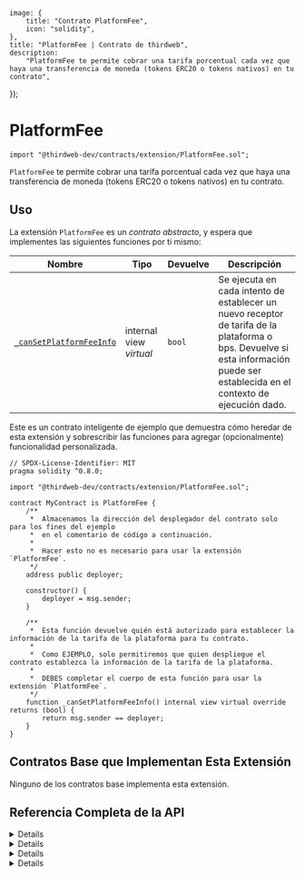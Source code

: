 
	image: {
		title: "Contrato PlatformFee",
		icon: "solidity",
	},
	title: "PlatformFee | Contrato de thirdweb",
	description:
		"PlatformFee te permite cobrar una tarifa porcentual cada vez que haya una transferencia de moneda (tokens ERC20 o tokens nativos) en tu contrato",
});

# PlatformFee

```solidity
import "@thirdweb-dev/contracts/extension/PlatformFee.sol";
```

`PlatformFee` te permite cobrar una tarifa porcentual cada vez que haya una transferencia de moneda (tokens ERC20 o tokens nativos) en tu contrato.

<GithubButtonLink href="https://github.com/thirdweb-dev/contracts/blob/main/contracts/extension/PlatformFee.sol" />

## Uso

La extensión `PlatformFee` es un _contrato abstracto_, y espera que implementes las siguientes funciones por ti mismo:

| Nombre                                                                                               | Tipo                    | Devuelve | Descripción                                                                                                                            |
| ---------------------------------------------------------------------------------------------------- | ----------------------- | -------- | -------------------------------------------------------------------------------------------------------------------------------------- |
| [`_canSetPlatformFeeInfo`](/contracts/build/extensions/general/PlatformFee#_cansetplatformfeeinfo) | internal view _virtual_ | `bool`   | Se ejecuta en cada intento de establecer un nuevo receptor de tarifa de la plataforma o bps. Devuelve si esta información puede ser establecida en el contexto de ejecución dado. |

Este es un contrato inteligente de ejemplo que demuestra cómo heredar de esta extensión y sobrescribir las funciones para agregar (opcionalmente) funcionalidad personalizada.

```solidity
// SPDX-License-Identifier: MIT
pragma solidity ^0.8.0;

import "@thirdweb-dev/contracts/extension/PlatformFee.sol";

contract MyContract is PlatformFee {
    /**
     *  Almacenamos la dirección del desplegador del contrato solo para los fines del ejemplo
     *  en el comentario de código a continuación.
     *
     *  Hacer esto no es necesario para usar la extensión `PlatformFee`.
     */
    address public deployer;

    constructor() {
        deployer = msg.sender;
    }

    /**
     *  Esta función devuelve quién está autorizado para establecer la información de la tarifa de la plataforma para tu contrato.
     *
     *  Como EJEMPLO, solo permitiremos que quien despliegue el contrato establezca la información de la tarifa de la plataforma.
     *
     *  DEBES completar el cuerpo de esta función para usar la extensión `PlatformFee`.
     */
    function _canSetPlatformFeeInfo() internal view virtual override returns (bool) {
        return msg.sender == deployer;
    }
}
```

## Contratos Base que Implementan Esta Extensión

Ninguno de los contratos base implementa esta extensión.

## Referencia Completa de la API

<Details summary="getPlatformFeeInfo">

```solidity
function getPlatformFeeInfo() public view returns (address, uint16);
```

- Devuelve el receptor de la tarifa de la plataforma y los bps.
- Establece este valor usando la función `setPlatformFeeInfo`.

</Details>

<Details summary="setPlatformFeeInfo">

```solidity
function setPlatformFeeInfo(address platformFeeRecipient, uint256 platformFeeBps) external;
```

- Permite que una billetera autorizada establezca el receptor de la tarifa de la plataforma y los bps.
- Parámetro `platformFeeRecipient`: La dirección que se establecerá como el nuevo receptor de la tarifa de la plataforma.
- Parámetro `platformFeeBps`: El valor que se establecerá como los nuevos bps de la tarifa de la plataforma.
- La función `_canSetPlatformFeeInfo` se ejecuta en cada llamada a esta función. Si el valor devuelto de `_canSetPlatformFeeInfo` es `false`, la llamada a `setPlatformFeeInfo` se revertirá.

</Details>

<Details summary="_setupPlatformFeeInfo">

```solidity
function _setupPlatformFeeInfo(address platformFeeRecipient, uint256 platformFeeBps) internal;
```

- Establece el receptor de la tarifa de la plataforma y los bps.
- Parámetro `platformFeeRecipient`: La dirección que se establecerá como el nuevo receptor de la tarifa de la plataforma.
- Parámetro `platformFeeBps`: El valor que se establecerá como los nuevos bps de la tarifa de la plataforma.
- La función `_canSetPlatformFeeInfo` _no_ se ejecuta en una llamada a esta función.

</Details>

<Details summary="_canSetPlatformFeeInfo">

```solidity
function _canSetPlatformFeeInfo() internal view virtual returns (bool);
```

- Se ejecuta en cada llamada a la función `setPlatformFeeInfo`.
- Devuelve si se puede establecer un nuevo receptor de tarifa de la plataforma o bps en el contexto de ejecución dado.
- Por ejemplo, esta función puede verificar si la billetera que llama a `setPlatformFeeInfo` es el propietario del contrato, y hacer cumplir que solo el propietario actual pueda llamar exitosamente a `setPlatformFeeInfo`.

</Details>
